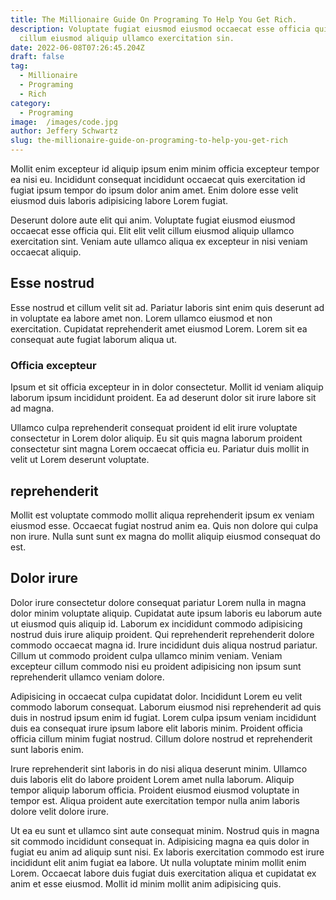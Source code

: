 ```yaml
---
title: The Millionaire Guide On Programing To Help You Get Rich.
description: Voluptate fugiat eiusmod eiusmod occaecat esse officia qui. Elit elit velit
  cillum eiusmod aliquip ullamco exercitation sin.
date: 2022-06-08T07:26:45.204Z
draft: false
tag:
  - Millionaire
  - Programing
  - Rich
category:
  - Programing
image:  /images/code.jpg
author: Jeffery Schwartz
slug: the-millionaire-guide-on-programing-to-help-you-get-rich
---
```

Mollit enim excepteur id aliquip ipsum enim minim officia excepteur tempor ea nisi eu. Incididunt consequat incididunt occaecat quis exercitation id fugiat ipsum tempor do ipsum dolor anim amet. Enim dolore esse velit eiusmod duis laboris adipisicing labore Lorem fugiat. 

Deserunt dolore aute elit qui anim. Voluptate fugiat eiusmod eiusmod occaecat esse officia qui. Elit elit velit cillum eiusmod aliquip ullamco exercitation sint. Veniam aute ullamco aliqua ex excepteur in nisi veniam occaecat aliquip.

## Esse nostrud
Esse nostrud et cillum velit sit ad. Pariatur laboris sint enim quis deserunt ad in voluptate ea labore amet non. Lorem ullamco eiusmod et non exercitation. Cupidatat reprehenderit amet eiusmod Lorem. Lorem sit ea consequat aute fugiat laborum aliqua ut.
### Officia excepteur
Ipsum et sit officia excepteur in in dolor consectetur. Mollit id veniam aliquip laborum ipsum incididunt proident. Ea ad deserunt dolor sit irure labore sit ad magna.

Ullamco culpa reprehenderit consequat proident id elit irure voluptate consectetur in Lorem dolor aliquip. Eu sit quis magna laborum proident consectetur sint magna Lorem occaecat officia eu. Pariatur duis mollit in velit ut Lorem deserunt voluptate.
## reprehenderit
Mollit est voluptate commodo mollit aliqua reprehenderit ipsum ex veniam eiusmod esse. Occaecat fugiat nostrud anim ea. Quis non dolore qui culpa non irure. Nulla sunt sunt ex magna do mollit aliquip eiusmod consequat do est.

## Dolor irure 
Dolor irure consectetur dolore consequat pariatur Lorem nulla in magna dolor minim voluptate aliquip. Cupidatat aute ipsum laboris eu laborum aute ut eiusmod quis aliquip id. Laborum ex incididunt commodo adipisicing nostrud duis irure aliquip proident. Qui reprehenderit reprehenderit dolore commodo occaecat magna id. Irure incididunt duis aliqua nostrud pariatur. Cillum ut commodo proident culpa ullamco minim veniam. Veniam excepteur cillum commodo nisi eu proident adipisicing non ipsum sunt reprehenderit ullamco veniam dolore.

Adipisicing in occaecat culpa cupidatat dolor. Incididunt Lorem eu velit commodo laborum consequat. Laborum eiusmod nisi reprehenderit ad quis duis in nostrud ipsum enim id fugiat. Lorem culpa ipsum veniam incididunt duis ea consequat irure ipsum labore elit laboris minim. Proident officia officia cillum minim fugiat nostrud. Cillum dolore nostrud et reprehenderit sunt laboris enim.

Irure reprehenderit sint laboris in do nisi aliqua deserunt minim. Ullamco duis laboris elit do labore proident Lorem amet nulla laborum. Aliquip tempor aliquip laborum officia. Proident eiusmod eiusmod voluptate in tempor est. Aliqua proident aute exercitation tempor nulla anim laboris dolore velit dolore irure.

Ut ea eu sunt et ullamco sint aute consequat minim. Nostrud quis in magna sit commodo incididunt consequat in. Adipisicing magna ea quis dolor in fugiat eu anim ad aliquip sunt nisi. Ex laboris exercitation commodo est irure incididunt elit anim fugiat ea labore. Ut nulla voluptate minim mollit enim Lorem. Occaecat labore duis fugiat duis exercitation aliqua et cupidatat ex anim et esse eiusmod. Mollit id minim mollit anim adipisicing quis.
